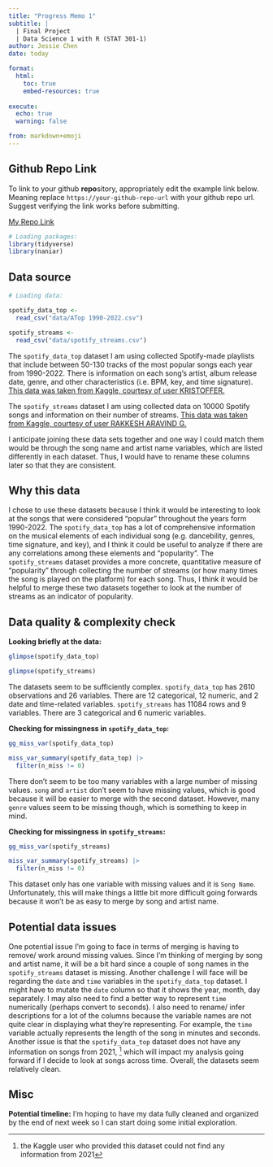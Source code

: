 ```yaml
---
title: "Progress Memo 1"
subtitle: |
  | Final Project 
  | Data Science 1 with R (STAT 301-1)
author: Jessie Chen
date: today

format:
  html:
    toc: true
    embed-resources: true
    
execute:
  echo: true
  warning: false

from: markdown+emoji 
---
```


::: {.callout-tip icon=false}

## Github Repo Link

To link to your github **repo**sitory, appropriately edit the example link below. Meaning replace `https://your-github-repo-url` with your github repo url. Suggest verifying the link works before submitting.

[My Repo Link](https://github.com/stat301-1-2023-fall/final-project-1-Jchench)

```r
# Loading packages:
library(tidyverse)
library(naniar)
```

:::

## Data source

```r
# Loading data:

spotify_data_top <- 
  read_csv("data/ATop 1990-2022.csv")

spotify_streams <- 
  read_csv("data/spotify_streams.csv")

```

The `spotify_data_top` dataset I am using collected Spotify-made playlists that include between 50-130 tracks of the most popular songs each year from 1990-2022. There is information on each song's artist, album release date, genre, and other characteristics (i.e. BPM, key, and time signature). [This data was taken from Kaggle, courtesy of user KRISTOFFER.](https://www.kaggle.com/datasets/ztofff/top-1990-2022)

The `spotify_streams` dataset I am using collected data on 10000 Spotify songs and information on their number of streams. [This data was taken from Kaggle, courtesy of user RAKKESH ARAVIND G.](https://www.kaggle.com/datasets/rakkesharv/spotify-top-10000-streamed-songs)

I anticipate joining these data sets together and one way I could match them would be through the song name and artist name variables, which are listed differently in each dataset. Thus, I would have to rename these columns later so that they are consistent.

## Why this data

I chose to use these datasets because I think it would be interesting to look at the songs that were considered "popular" throughout the years form 1990-2022. The `spotify_data_top` has a lot of comprehensive information on the musical elements of each individual song (e.g. dancebility, genres, time signature, and key), and I think it could be useful to analyze if there are any correlations among these elements and "popularity". The `spotify_streams` dataset provides a more concrete, quantitative measure of "popularity" through collecting the number of streams (or how many times the song is played on the platform) for each song. Thus, I think it would be helpful to merge these two datasets together to look at the number of streams as an indicator of popularity.

## Data quality & complexity check

**Looking briefly at the data:**
```r
glimpse(spotify_data_top)

glimpse(spotify_streams)
```

The datasets seem to be sufficiently complex. `spotify_data_top` has 2610 observations and 26 variables. There are 12 categorical, 12 numeric, and 2 date and time-related variables. `spotify_streams` has 11084 rows and 9 variables. There are 3 categorical and 6 numeric variables. 

**Checking for missingness in `spotify_data_top`:**
```r
gg_miss_var(spotify_data_top)

miss_var_summary(spotify_data_top) |> 
  filter(n_miss != 0)
```
There don't seem to be too many variables with a large number of missing values. `song` and `artist` don't seem to have missing values, which is good because it will be easier to merge with the second dataset. However, many `genre` values seem to be missing though, which is something to keep in mind.

**Checking for missingness in `spotify_streams`:**
```r
gg_miss_var(spotify_streams)

miss_var_summary(spotify_streams) |> 
  filter(n_miss != 0)
```
This dataset only has one variable with missing values and it is `Song Name`. Unfortunately, this will make things a little bit more difficult going forwards because it won't be as easy to merge by song and artist name.

## Potential data issues

One potential issue I'm going to face in terms of merging is having to remove/ work around missing values. Since I'm thinking of merging by song and artist name, it will be a bit hard since a couple of song names in the `spotify_streams` dataset is missing. Another challenge I will face will be regarding the `date` and `time` variables in the `spotify_data_top` dataset. I might have to mutate the `date` column so that it shows the year, month, day separately. I may also need to find a better way to represent `time` numerically (perhaps convert to seconds). I also need to rename/ infer descriptions for a lot of the columns because the variable names are not quite clear in displaying what they're representing. For example, the `time` variable actually represents the length of the song in minutes and seconds. Another issue is that the `spotify_data_top` dataset does not have any information on songs from 2021, ^[the Kaggle user who provided this dataset could not find any information from 2021] which will impact my analysis going forward if I decide to look at songs across time. Overall, the datasets seem relatively clean.

## Misc

**Potential timeline:** I'm hoping to have my data fully cleaned and organized by the end of next week so I can start doing some initial exploration.
